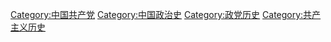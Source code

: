 {{Catmore|中國共產黨歷史}}

[[Category:中国共产党|Category:中国共产党]]
[[Category:中国政治史|Category:中国政治史]]
[[Category:政党历史|Category:政党历史]]
[[Category:共产主义历史|Category:共产主义历史]]